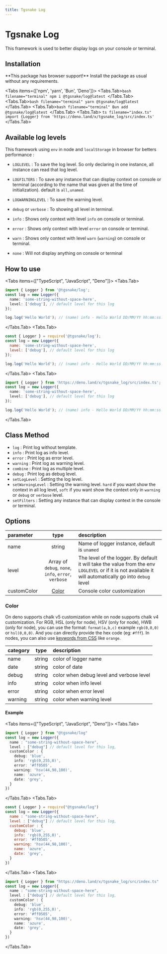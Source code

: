 ```yaml
---
title: Tgsnake Log
---
```



# Tgsnake Log

This framework is used to better display logs on your console or terminal.

## Installation

<Callout type="info">
  **This package has browser support!** Install the package as usual without any requirements.
</Callout>

<Tabs items={['npm', 'yarn', 'Bun', 'Deno']}>
  <Tabs.Tab>```bash filename="terminal" npm i @tgsnake/log@latest ```</Tabs.Tab>
  <Tabs.Tab>```bash filename="terminal" yarn @tgsnake/log@latest ```</Tabs.Tab>
  <Tabs.Tab>```bash filename="terminal" Bun add @tgsnake/log@latest ```</Tabs.Tab>
  <Tabs.Tab>
    ```ts filename="index.ts" import {Logger} from 'https://deno.land/x/tgsnake_log/src/index.ts'
    ```
  </Tabs.Tab>
</Tabs>

## Available log levels

This framework using `env` in node and `localStorage` in browser for betters performance :

- `LOGLEVEL` : To save the log level. So only declaring in one instance, all instance can read that log level.
- `LOGFILTERS` : To save any instance that can display context on console or terminal (according to the name that was given at the time of initialization). default is `all,unamed`.
- `LOGWARNINGLEVEL` : To save the warning level.

- `debug` or `verbose` : To showing all level in terminal.
- `info` : Shows only context with level `info` on console or terminal.
- `error` : Shows only context with level `error` on console or terminal.
- `warn` : Shows only context with level `warn` (`warning`) on console or terminal.
- `none` : Will not display anything on console or terminal

## How to use

<Tabs items={["TypeScript", "JavaScript", "Deno"]}>
<Tabs.Tab>
```ts filename="index.ts"
import { Logger } from '@tgsnake/log';
const log = new Logger({
  name: 'some-string-without-space-here',
  level: ['debug'], // default level for this log
});

log.log('Hello World'); // (name) info - Hello World DD/MM/YY hh:mm:ss.ms

````
</Tabs.Tab>
<Tabs.Tab>
```js filename="index.js"
const { Logger } = require('@tgsnake/log');
const log = new Logger({
  name: 'some-string-without-space-here',
  level: ['debug'], // default level for this log
});

log.log('Hello World'); // (name) info - Hello World DD/MM/YY hh:mm:ss.ms
````

</Tabs.Tab>
<Tabs.Tab>
```ts filename="index.js"
import { Logger } from 'https://deno.land/x/tgsnake_log/src/index.ts';
const log = new Logger({
  name: 'some-string-without-space-here',
  level: ['debug'], // default level for this log
});

log.log('Hello World'); // (name) info - Hello World DD/MM/YY hh:mm:ss.ms

````
</Tabs.Tab>
</Tabs>

## Class Method

- `log` : Print log without template.
- `info` : Print log as info level.
- `error` : Print log as error level.
- `warning` : Print log as warning level.
- `combine` : Print log as multiple level.
- `debug` : Print log as debug level.
- `setLogLevel` : Setting the log level.
- `setWarningLevel` : Setting the warning level. `hard` if you want show the context in all log level, `soft` if you want show the context only in `warning` or `debug` or `verbose` level.
- `setFilters` : Setting any instance that can display context in the console or terminal.

## Options

| parameter | type | description |
| :-- | :-: | :-- |
| name | string | Name of logger instance, default is `unamed` |
| level | Array of `debug`, `none`, `info`, `error`, `verbose` | The level of the logger. By default it will take the value from the env `LOGLEVEL` or if it is not available it will automatically go into `debug` level |
| customColor | [Color](#color) | Console color customization |

### Color

On deno supports chalk v5 customization while on node supports chalk v4 customization. For RGB, HSL (only for node), HSV (only for node), HWB (only for node), you can use the format: `format(a,b,c)` example `rgb(0,0,0)` or `hsl(0,0,0)`. And you can directly provide the hex code (eg: `#fff`). In nodes, you can also use [keywords from CSS](https://www.w3.org/wiki/CSS/Properties/color/keywords) like `orange`.

| category |  type  | description                              |
| :------- | :----: | :--------------------------------------- |
| name     | string | color of logger name                     |
| date     | string | color of date                            |
| debug    | string | color when debug level and verbose level |
| info     | string | color when info level                    |
| error    | string | color when error level                   |
| warning  | string | color when warning level                 |

#### Example

<Tabs items={["TypeScript", "JavaScript", "Deno"]}>
<Tabs.Tab>
```ts filename="index.ts"
import { Logger } from "@tgsnake/log"
const log = new Logger({
  name : "some-string-without-space-here",
  level : ["debug"] // default level for this log,
  customColor : {
    debug: 'blue',
    info: 'rgb(0,255,0)',
    error: '#ff0505',
    warning: 'hsv(44,98,100)',
    name: 'azure',
    date: 'grey',
  }
})
````

</Tabs.Tab>
<Tabs.Tab>
```js filename="index.js"
const { Logger } = require("@tgsnake/log")
const log = new Logger({
  name : "some-string-without-space-here",
  level : ["debug"] // default level for this log,
  customColor : {
    debug: 'blue',
    info: 'rgb(0,255,0)',
    error: '#ff0505',
    warning: 'hsv(44,98,100)',
    name: 'azure',
    date: 'grey',
  }
})
```
</Tabs.Tab>
<Tabs.Tab>
```ts filename="index.ts"
import { Logger } from "https://deno.land/x/tgsnake_log/src/index.ts"
const log = new Logger({
  name : "some-string-without-space-here",
  level : ["debug"] // default level for this log,
  customColor : {
    debug: 'blue',
    info: 'rgb(0,255,0)',
    error: '#ff0505',
    warning: 'hsv(44,98,100)',
    name: 'azure',
    date: 'grey',
  }
})
```
</Tabs.Tab>
</Tabs>
